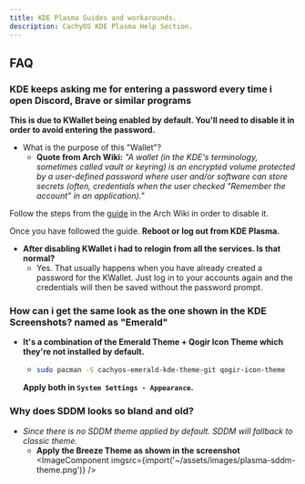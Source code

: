 ```yaml
---
title: KDE Plasma Guides and workarounds.
description: CachyOS KDE Plasma Help Section.
---
```



## FAQ

### KDE keeps asking me for entering a password every time i open Discord, Brave or similar programs

**This is due to KWallet being enabled by default. You'll need to disable it in order to avoid entering the password.**
- What is the purpose of this "Wallet"?
  - **Quote from Arch Wiki:** *"A wallet (in the KDE's terminology, sometimes called vault or keyring) is an encrypted volume protected by a user-defined password where user and/or software can store secrets (often, credentials when the user checked "Remember the account" in an application)."*

Follow the steps from the [guide](https://wiki.archlinux.org/title/KDE_Wallet#Disable_KWallet) in the Arch Wiki in order to disable it.

Once you have followed the guide. **Reboot or log out from KDE Plasma.**

- **After disabling KWallet i had to relogin from all the services. Is that normal?**
  - Yes. That usually happens when you have already created a password for the KWallet. Just log in to your accounts again and the credentials will then be saved without the password prompt.

### How can i get the same look as the one shown in the KDE Screenshots? named as "Emerald"

- **It's a combination of the Emerald Theme + Qogir Icon Theme which they're not installed by default.**
  - ```sh title='Install both with the following command'
    sudo pacman -S cachyos-emerald-kde-theme-git qogir-icon-theme
    ```
  **Apply both in `System Settings - Appearance`.**

### Why does SDDM looks so bland and old?

- *Since there is no SDDM theme applied by default. SDDM will fallback to classic theme.*
  - **Apply the Breeze Theme as shown in the screenshot**
    <br />
    <ImageComponent imgsrc={import('~/assets/images/plasma-sddm-theme.png')} />
